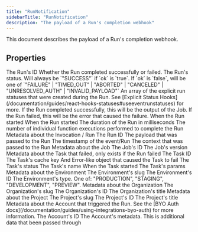 ```yaml
---
title: "RunNotification"
sidebarTitle: "RunNotification"
description: "The payload of a Run's completion webhook"
---
```


This document describes the payload of a Run's completion webhook.

## Properties

<ResponseField name="id" type="string" required>
  The Run's ID
</ResponseField>

<ResponseField name="ok" type="boolean" required>
  Whether the Run completed successfully or failed.
</ResponseField>

<ResponseField name="status" type="JobRunStatus" required>
  The Run's status. Will always be `"SUCCESS"` if `ok` is `true`. If `ok` is `false`, will be one of
  `"FAILURE" | "TIMED_OUT" | "ABORTED" | "CANCELED" | "UNRESOLVED_AUTH" | "INVALID_PAYLOAD"`
</ResponseField>

<ResponseField name="statuses" type="JobRunStatusRecord[]" required>
  An array of the explicit run statuses that were created during the Run. See [Explicit Status
  Hooks](/documentation/guides/react-hooks-statuses#useeventrunstatuses) for more.
</ResponseField>

<ResponseField name="output" type="any">
  If the Run completed successfully, this will be the output of the Job.
</ResponseField>

<ResponseField name="error" type="any">
  If the Run failed, this will be the error that caused the failure.
</ResponseField>

<ResponseField name="startedAt" type="Date" required>
  When the Run started
</ResponseField>
<ResponseField name="completedAt" type="Date" required>
  When the Run started
</ResponseField>
<ResponseField name="executionDurationInMs" type="number" required>
  The duration of the Run in milliseconds
</ResponseField>
<ResponseField name="executionCount" type="number" required>
  The number of individual function executions performed to complete the Run
</ResponseField>

<ResponseField name="invocation" type="object" required>
  Metadata about the Invocation / Run
  <Expandable title="properties">
    <ResponseField name="id" type="string" required>
      The Run ID
    </ResponseField>
    <ResponseField name="payload" type="any" required>
      The payload that was passed to the Run
    </ResponseField>
    <ResponseField name="timestamp" type="Date" required>
      The timestamp of the event/Run
    </ResponseField>
    <ResponseField name="context" type="any">
      The context that was passed to the Run
    </ResponseField>
  </Expandable>
</ResponseField>

<ResponseField name="job" type="object" required>
  Metadata about the Job
  <Expandable title="properties">
    <ResponseField name="id" type="string" required>
      The Job's ID
    </ResponseField>
    <ResponseField name="version" type="string" required>
      The Job's version
    </ResponseField>
  </Expandable>
</ResponseField>

<ResponseField name="task" type="object">
  Metadata about the Task that failed, only exists if the Run failed
  <Expandable title="properties">
    <ResponseField name="id" type="string" required>
      The Task ID
    </ResponseField>
    <ResponseField name="cacheKey" type="string">
      The Task's cache key
    </ResponseField>
    <ResponseField name="error" type="Error" required>
      And Error-like object that caused the Task to fail
    </ResponseField>
    <ResponseField name="status" type="string" required>
      The Task's status
    </ResponseField>
    <ResponseField name="name" type="string">
      The Task's name
    </ResponseField>
    <ResponseField name="startedAt" type="Date">
      When the Task started
    </ResponseField>
    <ResponseField name="params" type="any">
      The Task's params
    </ResponseField>
  </Expandable>
</ResponseField>

<ResponseField name="environment" type="object" required>
  Metadata about the Environment
  <Expandable title="properties">
    <ResponseField name="slug" type="string" required>
      The Environment's slug
    </ResponseField>
    <ResponseField name="id" type="string" required>
      The Environment's ID
    </ResponseField>
    <ResponseField name="type" type="string" required>
      The Environment's type. One of: "PRODUCTION", "STAGING", "DEVELOPMENT", "PREVIEW".
    </ResponseField>
  </Expandable>
</ResponseField>

<ResponseField name="organization" type="object" required>
  Metadata about the Organization
  <Expandable title="properties">
    <ResponseField name="slug" type="string" required>
      The Organization's slug
    </ResponseField>
    <ResponseField name="id" type="string" required>
      The Organization's ID
    </ResponseField>
    <ResponseField name="title" type="string" required>
      The Organization's title
    </ResponseField>
  </Expandable>
</ResponseField>

<ResponseField name="project" type="object" required>
  Metadata about the Project
  <Expandable title="properties">
    <ResponseField name="slug" type="string" required>
      The Project's slug
    </ResponseField>
    <ResponseField name="id" type="string" required>
      The Project's ID
    </ResponseField>
    <ResponseField name="name" type="string" required>
      The Project's title
    </ResponseField>
  </Expandable>
</ResponseField>

<ResponseField name="account" type="object">
  Metadata about the Account that triggered the Run. See the [BYO Auth
  docs](/documentation/guides/using-integrations-byo-auth) for more information.
  <Expandable title="properties">
    <ResponseField name="id" type="string" required>
      The Account's ID
    </ResponseField>
    <ResponseField name="metadata" type="any">
      The Account's metadata. This is additional data that been passed through
    </ResponseField>
  </Expandable>
</ResponseField>
